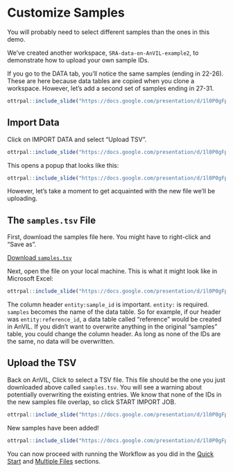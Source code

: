 
# Customize Samples

You will probably need to select different samples than the ones in this demo. 

We've created another workspace, `SRA-data-on-AnVIL-example2`, to demonstrate how to upload your own sample IDs.

If you go to the DATA tab, you'll notice the same samples (ending in 22-26). These are here because data tables are copied when you clone a workspace. However, let's add a second set of samples ending in 27-31.

```r
ottrpal::include_slide("https://docs.google.com/presentation/d/1l0P0gFpsPkYG7blqJ_5JyYYlztJFZDD39CnIB4svrY8/edit#slide=id.g208b8f790dc_23_101")
```

## Import Data

Click on IMPORT DATA and select "Upload TSV".

```r
ottrpal::include_slide("https://docs.google.com/presentation/d/1l0P0gFpsPkYG7blqJ_5JyYYlztJFZDD39CnIB4svrY8/edit#slide=id.g208b8f790dc_23_144")
```

This opens a popup that looks like this:

```r
ottrpal::include_slide("https://docs.google.com/presentation/d/1l0P0gFpsPkYG7blqJ_5JyYYlztJFZDD39CnIB4svrY8/edit#slide=id.g208b8f790dc_23_153")
```

However, let's take a moment to get acquainted with the new file we'll be uploading.

## The `samples.tsv` File

First, download the samples file here. You might have to right-click and "Save as".

[Download `samples.tsv`](https://raw.githubusercontent.com/fhdsl/AnVIL_SRA_Data/main/samples.tsv)

Next, open the file on your local machine. This is what it might look like in Microsoft Excel:

```r
ottrpal::include_slide("https://docs.google.com/presentation/d/1l0P0gFpsPkYG7blqJ_5JyYYlztJFZDD39CnIB4svrY8/edit#slide=id.g208b8f790dc_23_163")
```

::: {.notice}
The column header `entity:sample_id` is important. `entity:` is required. `samples` becomes the name of the data table. So for example, if our header was `entity:reference_id`, a data table called "reference" would be created in AnVIL. If you didn't want to overwrite anything in the original "samples" table, you could change the column header. As long as none of the IDs are the same, no data will be overwritten. 
:::

## Upload the TSV

Back on AnVIL, Click to select a TSV file. This file should be the one you just downloaded above called `samples.tsv`. You will see a warning about potentially overwriting the existing entries. We know that none of the IDs in the new samples file overlap, so click START IMPORT JOB.

```r
ottrpal::include_slide("https://docs.google.com/presentation/d/1l0P0gFpsPkYG7blqJ_5JyYYlztJFZDD39CnIB4svrY8/edit#slide=id.g208b8f790dc_23_171")
```

New samples have been added!

```r
ottrpal::include_slide("https://docs.google.com/presentation/d/1l0P0gFpsPkYG7blqJ_5JyYYlztJFZDD39CnIB4svrY8/edit#slide=id.g208b8f790dc_23_179")
```

::: {.notice}
You can now proceed with running the Workflow as you did in the [Quick Start](#quick-start) and [Multiple Files](#multiple-sra-files) sections.
:::